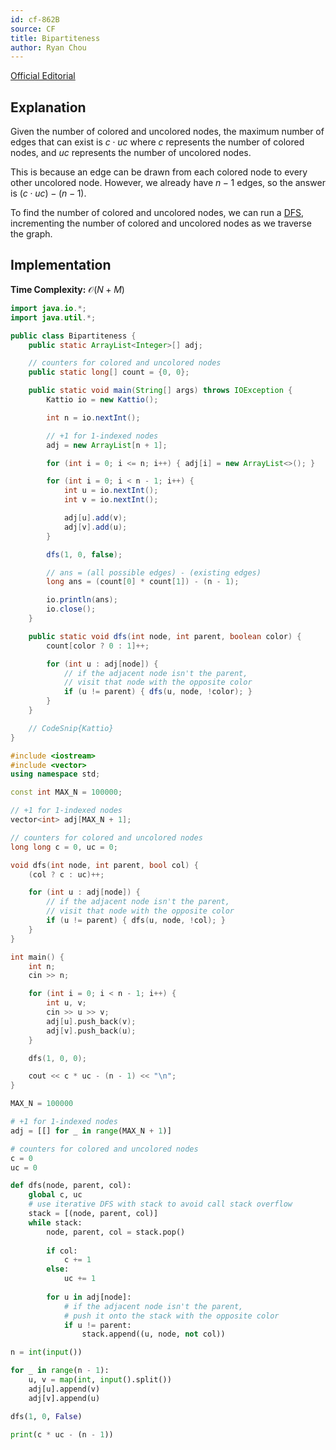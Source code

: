 ```yaml
---
id: cf-862B
source: CF
title: Bipartiteness
author: Ryan Chou
---
```


[Official Editorial](https://codeforces.com/blog/entry/54590)

## Explanation
Given the number of colored and uncolored nodes, the maximum number of edges that can exist is $c \cdot uc$ where $c$ represents the number of colored nodes, and $uc$ represents the number of uncolored nodes.

This is because an edge can be drawn from each colored node to every other uncolored node. However, we already have $n - 1$ edges, so the answer is $(c \cdot uc) - (n - 1)$.

To find the number of colored and uncolored nodes, we can run a [DFS](/silver/graph-traversal), incrementing the number of colored and uncolored nodes as we traverse the graph.

## Implementation

**Time Complexity:** $\mathcal{O}(N + M)$

<LanguageSection>

<JavaSection>

```java
import java.io.*;
import java.util.*;

public class Bipartiteness {
	public static ArrayList<Integer>[] adj;

	// counters for colored and uncolored nodes
	public static long[] count = {0, 0};

	public static void main(String[] args) throws IOException {
		Kattio io = new Kattio();

		int n = io.nextInt();

		// +1 for 1-indexed nodes
		adj = new ArrayList[n + 1];

		for (int i = 0; i <= n; i++) { adj[i] = new ArrayList<>(); }

		for (int i = 0; i < n - 1; i++) {
			int u = io.nextInt();
			int v = io.nextInt();

			adj[u].add(v);
			adj[v].add(u);
		}

		dfs(1, 0, false);

		// ans = (all possible edges) - (existing edges)
		long ans = (count[0] * count[1]) - (n - 1);

		io.println(ans);
		io.close();
	}

	public static void dfs(int node, int parent, boolean color) {
		count[color ? 0 : 1]++;

		for (int u : adj[node]) {
			// if the adjacent node isn't the parent,
			// visit that node with the opposite color
			if (u != parent) { dfs(u, node, !color); }
		}
	}

	// CodeSnip{Kattio}
}
```
</JavaSection>
<CPPSection>

```cpp
#include <iostream>
#include <vector>
using namespace std;

const int MAX_N = 100000;

// +1 for 1-indexed nodes
vector<int> adj[MAX_N + 1];

// counters for colored and uncolored nodes
long long c = 0, uc = 0;

void dfs(int node, int parent, bool col) {
	(col ? c : uc)++;

	for (int u : adj[node]) {
		// if the adjacent node isn't the parent,
		// visit that node with the opposite color
		if (u != parent) { dfs(u, node, !col); }
	}
}

int main() {
	int n;
	cin >> n;

	for (int i = 0; i < n - 1; i++) {
		int u, v;
		cin >> u >> v;
		adj[u].push_back(v);
		adj[v].push_back(u);
	}

	dfs(1, 0, 0);

	cout << c * uc - (n - 1) << "\n";
}
```
</CPPSection>
<PySection>

```py
MAX_N = 100000

# +1 for 1-indexed nodes
adj = [[] for _ in range(MAX_N + 1)]

# counters for colored and uncolored nodes
c = 0
uc = 0

def dfs(node, parent, col):
	global c, uc
	# use iterative DFS with stack to avoid call stack overflow
	stack = [(node, parent, col)]
	while stack:
		node, parent, col = stack.pop()
		
		if col:
			c += 1
		else:
			uc += 1
		
		for u in adj[node]:
			# if the adjacent node isn't the parent,
			# push it onto the stack with the opposite color
			if u != parent:
				stack.append((u, node, not col))

n = int(input())

for _ in range(n - 1):
	u, v = map(int, input().split())
	adj[u].append(v)
	adj[v].append(u)

dfs(1, 0, False)

print(c * uc - (n - 1))
```
</PySection>
</LanguageSection>
